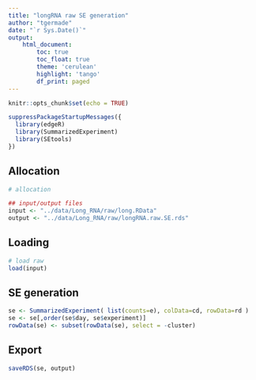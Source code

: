 ```yaml
---
title: "longRNA raw SE generation"
author: "tgermade"
date: "`r Sys.Date()`"
output:
    html_document:
        toc: true
        toc_float: true
        theme: 'cerulean'
        highlight: 'tango'
        df_print: paged
---
```


<style>
  .main-container {
    max-width: 1500px !important;
  }
</style>

```r
knitr::opts_chunk$set(echo = TRUE)
```

```r

suppressPackageStartupMessages({
  library(edgeR)
  library(SummarizedExperiment)
  library(SEtools)
})
```

## Allocation

```r

# allocation

## input/output files
input <- "../data/Long_RNA/raw/long.RData"
output <- "../data/Long_RNA/raw/longRNA.raw.SE.rds"
```

## Loading

```r

# load raw
load(input)
```


## SE generation

```r

se <- SummarizedExperiment( list(counts=e), colData=cd, rowData=rd ) 
se <- se[,order(se$day, se$experiment)]
rowData(se) <- subset(rowData(se), select = -cluster)
```


## Export

```r

saveRDS(se, output)
```